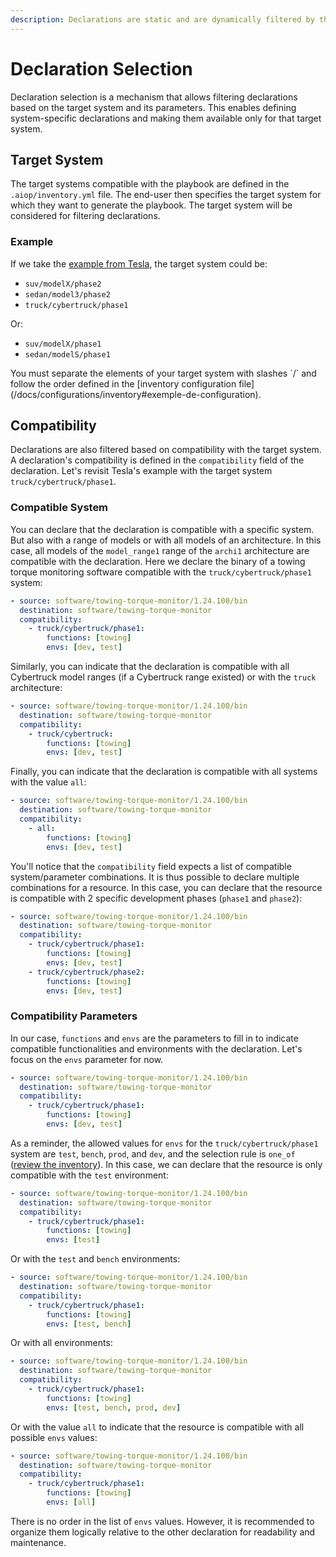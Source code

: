 ```yaml
---
description: Declarations are static and are dynamically filtered by the user's system target at runtime.
---
```


# Declaration Selection

Declaration selection is a mechanism that allows filtering declarations based on the target system and its parameters. This enables defining system-specific declarations and making them available only for that target system.

## Target System

The target systems compatible with the playbook are defined in the `.aiop/inventory.yml` file. The end-user then specifies the target system for which they want to generate the playbook. The target system will be considered for filtering declarations.

### Example

If we take the [example from Tesla](/docs/configurations/inventory#exemple), the target system could be:
- `suv/modelX/phase2`
- `sedan/model3/phase2`
- `truck/cybertruck/phase1`

Or:
- `suv/modelX/phase1`
- `sedan/modelS/phase1`

<Callout type="warning" emoji="⚠️">
You must separate the elements of your target system with slashes `/` and follow the order defined in the [inventory configuration file](/docs/configurations/inventory#exemple-de-configuration).
</Callout>

## Compatibility

Declarations are also filtered based on compatibility with the target system. A declaration's compatibility is defined in the `compatibility` field of the declaration.
Let's revisit Tesla's example with the target system `truck/cybertruck/phase1`.

### Compatible System

You can declare that the declaration is compatible with a specific system. But also with a range of models or with all models of an architecture. In this case, all models of the `model_range1` range of the `archi1` architecture are compatible with the declaration. Here we declare the binary of a towing torque monitoring software compatible with the `truck/cybertruck/phase1` system:

```yaml {4}
- source: software/towing-torque-monitor/1.24.100/bin
  destination: software/towing-torque-monitor
  compatibility:
    - truck/cybertruck/phase1:
        functions: [towing]
        envs: [dev, test]
```

Similarly, you can indicate that the declaration is compatible with all Cybertruck model ranges (if a Cybertruck range existed) or with the `truck` architecture:

```yaml {4}
- source: software/towing-torque-monitor/1.24.100/bin
  destination: software/towing-torque-monitor
  compatibility:
    - truck/cybertruck:
        functions: [towing]
        envs: [dev, test]
```

Finally, you can indicate that the declaration is compatible with all systems with the value `all`:

```yaml {4}
- source: software/towing-torque-monitor/1.24.100/bin
  destination: software/towing-torque-monitor
  compatibility:
    - all:
        functions: [towing]
        envs: [dev, test]
```

You'll notice that the `compatibility` field expects a list of compatible system/parameter combinations. It is thus possible to declare multiple combinations for a resource. In this case, you can declare that the resource is compatible with 2 specific development phases (`phase1` and `phase2`):

```yaml {4-12}
- source: software/towing-torque-monitor/1.24.100/bin
  destination: software/towing-torque-monitor
  compatibility:
    - truck/cybertruck/phase1:
        functions: [towing]
        envs: [dev, test]
    - truck/cybertruck/phase2:
        functions: [towing]
        envs: [dev, test]
```

### Compatibility Parameters

In our case, `functions` and `envs` are the parameters to fill in to indicate compatible functionalities and environments with the declaration. Let's focus on the `envs` parameter for now.

```yaml {6}
- source: software/towing-torque-monitor/1.24.100/bin
  destination: software/towing-torque-monitor
  compatibility:
    - truck/cybertruck/phase1:
        functions: [towing]
        envs: [dev, test]
```

As a reminder, the allowed values for `envs` for the `truck/cybertruck/phase1` system are `test`, `bench`, `prod`, and `dev`, and the selection rule is `one_of` ([review the inventory](/docs/configurations/inventory#modèle-de-configuration)). In this case, we can declare that the resource is only compatible with the `test` environment:

```yaml {6}
- source: software/towing-torque-monitor/1.24.100/bin
  destination: software/towing-torque-monitor
  compatibility:
    - truck/cybertruck/phase1:
        functions: [towing]
        envs: [test]
```

Or with the `test` and `bench` environments:

```yaml {6}
- source: software/towing-torque-monitor/1.24.100/bin
  destination: software/towing-torque-monitor
  compatibility:
    - truck/cybertruck/phase1:
        functions: [towing]
        envs: [test, bench]
```

Or with all environments:

```yaml {6}
- source: software/towing-torque-monitor/1.24.100/bin
  destination: software/towing-torque-monitor
  compatibility:
    - truck/cybertruck/phase1:
        functions: [towing]
        envs: [test, bench, prod, dev]
```

Or with the value `all` to indicate that the resource is compatible with all possible `envs` values:

```yaml {6}
- source: software/towing-torque-monitor/1.24.100/bin
  destination: software/towing-torque-monitor
  compatibility:
    - truck/cybertruck/phase1:
        functions: [towing]
        envs: [all]
```

There is no order in the list of `envs` values. However, it is recommended to organize them logically relative to the other declaration for readability and maintenance.